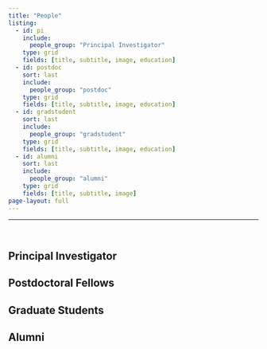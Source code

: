 ```yaml
---
title: "People"
listing:
  - id: pi
    include: 
      people_group: "Principal Investigator"
    type: grid
    fields: [title, subtitle, image, education]
  - id: postdoc
    sort: last
    include: 
      people_group: "postdoc"
    type: grid
    fields: [title, subtitle, image, education]
  - id: gradstudent
    sort: last
    include: 
      people_group: "gradstudent"
    type: grid
    fields: [title, subtitle, image, education]
  - id: alumni
    sort: last
    include: 
      people_group: "alumni"
    type: grid
    fields: [title, subtitle, image]
page-layout: full
---
```


<hr>

<br>

## Principal Investigator

::: {#pi}
:::

## Postdoctoral Fellows

::: {#postdoc}
:::

## Graduate Students

::: {#gradstudent}
:::


## Alumni
::: {#alumni}
:::
